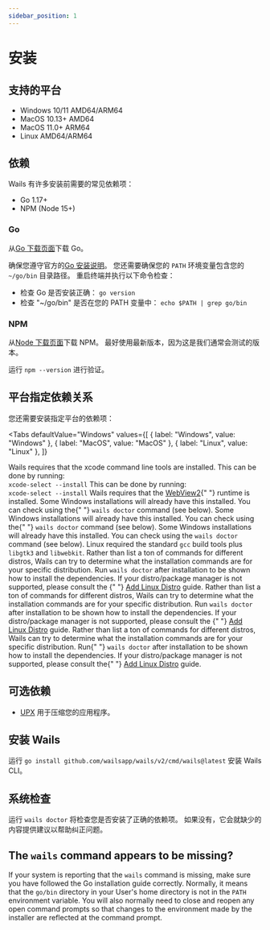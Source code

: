 ```yaml
---
sidebar_position: 1
---
```


# 安装

## 支持的平台

- Windows 10/11 AMD64/ARM64
- MacOS 10.13+ AMD64
- MacOS 11.0+ ARM64
- Linux AMD64/ARM64

## 依赖

Wails 有许多安装前需要的常见依赖项：

- Go 1.17+
- NPM (Node 15+)

### Go

从[Go 下载页面](https://golang.org/dl/)下载 Go。

确保您遵守官方的[Go 安装说明](https://golang.org/doc/install#install)。 您还需要确保您的 `PATH` 环境变量包含您的 `~/go/bin` 目录路径。 重启终端并执行以下命令检查：

- 检查 Go 是否安装正确： `go version`
- 检查 "~/go/bin" 是否在您的 PATH 变量中： `echo $PATH | grep go/bin`

### NPM

从[Node 下载页面](https://nodejs.org/en/download/)下载 NPM。 最好使用最新版本，因为这是我们通常会测试的版本。

运行 `npm --version` 进行验证。

## 平台指定依赖关系

您还需要安装指定平台的依赖项：

<!-- @formatter:off -->


<Tabs
  defaultValue="Windows"
  values={[
    { label: "Windows", value: "Windows" },
 { label: "MacOS", value: "MacOS" },
 { label: "Linux", value: "Linux" },
 ]}
>
  <TabItem value="MacOS">
    Wails requires that the xcode command line tools are installed. This can be done by running: <br/>
        <code>xcode-select --install</code> This can be
    done by running: <br />
    <code>xcode-select --install</code>
  </TabItem>
  <TabItem value="Windows">
    Wails requires that the <a
        href="https://developer.microsoft.com/en-us/microsoft-edge/webview2/">WebView2</a>{" "}
        runtime is installed. Some Windows installations will already have this installed. You can check using
        the{" "}
        <code>wails doctor</code> command (see below). Some Windows installations will already have this installed. You can check using
        the{" "}
        <code>wails doctor</code> command (see below). Some Windows installations will already have this
    installed. You can check using the <code>wails doctor</code> command (see
    below).
  </TabItem>
  <TabItem value={"Linux"}>
    Linux required the standard <code>gcc</code> build tools
        plus <code>libgtk3</code> and <code>libwebkit</code>.
        Rather than list a ton of commands for different distros, Wails can try to determine
        what the installation commands are for your specific distribution. Run <code>wails doctor</code> after
        installation
        to be shown how to install the dependencies.
        If your distro/package manager is not supported, please consult the {" "}
        <a href={"/docs/guides/linux-distro-support"}>Add Linux Distro</a> guide.
        Rather than list a ton of commands for different distros, Wails can try to determine
        what the installation commands are for your specific distribution. Run <code>wails doctor</code> after
        installation
        to be shown how to install the dependencies.
        If your distro/package manager is not supported, please consult the {" "}
        <a href={"/docs/guides/linux-distro-support"}>Add Linux Distro</a> guide. Rather than list a ton of
    commands for different distros, Wails can try to determine what the
    installation commands are for your specific distribution. Run{" "}
    <code>wails doctor</code> after installation to be shown how to install the
    dependencies. If your distro/package manager is not supported, please
    consult the{" "}
    <a href={"/docs/guides/linux-distro-support"}>Add Linux Distro</a> guide.
  </TabItem>
</Tabs>

<!-- @formatter:on -->

## 可选依赖

- [UPX](https://upx.github.io/) 用于压缩您的应用程序。

## 安装 Wails

运行 `go install github.com/wailsapp/wails/v2/cmd/wails@latest` 安装 Wails CLI。

## 系统检查

运行 `wails doctor` 将检查您是否安装了正确的依赖项。 如果没有，它会就缺少的内容提供建议以帮助纠正问题。

## The `wails` command appears to be missing?

If your system is reporting that the `wails` command is missing, make sure you have followed the Go installation guide correctly. Normally, it means that the `go/bin` directory in your User's home directory is not in the `PATH` environment variable. You will also normally need to close and reopen any open command prompts so that changes to the environment made by the installer are reflected at the command prompt.
